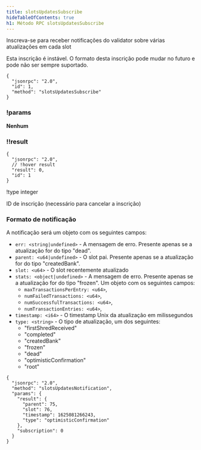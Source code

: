 ```yaml
---
title: slotsUpdatesSubscribe
hideTableOfContents: true
h1: Método RPC slotsUpdatesSubscribe
---
```


Inscreva-se para receber notificações do validator sobre várias atualizações em
cada slot

<Callout type="warn">
  Esta inscrição é instável. O formato desta inscrição pode mudar no futuro e
  pode não ser sempre suportado.
</Callout>

<APIMethod>

```jsonc !!request
{
  "jsonrpc": "2.0",
  "id": 1,
  "method": "slotsUpdatesSubscribe"
}
```

### !params

**Nenhum**

### !!result

```jsonc !response
{
  "jsonrpc": "2.0",
  // !hover result
  "result": 0,
  "id": 1
}
```

!type integer

ID de inscrição (necessário para cancelar a inscrição)

</APIMethod>

### Formato de notificação

A notificação será um objeto com os seguintes campos:

- `err: <string|undefined>` - A mensagem de erro. Presente apenas se a
  atualização for do tipo "dead".
- `parent: <u64|undefined>` - O slot pai. Presente apenas se a atualização for
  do tipo "createdBank".
- `slot: <u64>` - O slot recentemente atualizado
- `stats: <object|undefined>` - A mensagem de erro. Presente apenas se a
  atualização for do tipo "frozen". Um objeto com os seguintes campos:
  - `maxTransactionsPerEntry: <u64>`,
  - `numFailedTransactions: <u64>`,
  - `numSuccessfulTransactions: <u64>`,
  - `numTransactionEntries: <u64>`,
- `timestamp: <i64>` - O timestamp Unix da atualização em milissegundos
- `type: <string>` - O tipo de atualização, um dos seguintes:
  - "firstShredReceived"
  - "completed"
  - "createdBank"
  - "frozen"
  - "dead"
  - "optimisticConfirmation"
  - "root"

```shell
{
  "jsonrpc": "2.0",
  "method": "slotsUpdatesNotification",
  "params": {
    "result": {
      "parent": 75,
      "slot": 76,
      "timestamp": 1625081266243,
      "type": "optimisticConfirmation"
    },
    "subscription": 0
  }
}
```
